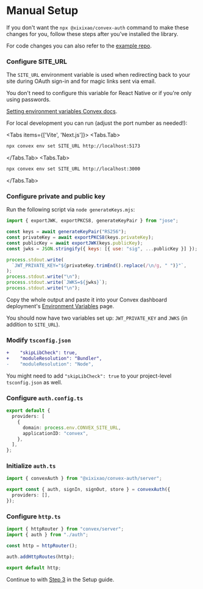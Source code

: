
# Manual Setup

If you don't want the `npx @xixixao/convex-auth` command to make these changes
for you, follow these steps after you've installed the library.

For code changes you can also refer to the
[example repo](https://github.com/xixixao/convex-auth/blob/convex-auth-demo-src).

<Steps>

### Configure SITE_URL

The `SITE_URL` environment variable is used when redirecting back to your site
during OAuth sign-in and for magic links sent via email.

You don't need to configure this variable for React Native or if you're only
using passwords.

[Setting environment variables Convex docs](https://docs.convex.dev/production/environment-variables#setting-environment-variables).

For local development you can run (adjust the port number as needed!):

<Tabs items={['Vite', 'Next.js']}>
<Tabs.Tab>

```sh
npx convex env set SITE_URL http://localhost:5173
```

</Tabs.Tab>
<Tabs.Tab>

```sh
npx convex env set SITE_URL http://localhost:3000
```

</Tabs.Tab>
</Tabs>

### Configure private and public key

Run the following script via `node generateKeys.mjs`:

```js filename="generateKeys.mjs"
import { exportJWK, exportPKCS8, generateKeyPair } from "jose";

const keys = await generateKeyPair("RS256");
const privateKey = await exportPKCS8(keys.privateKey);
const publicKey = await exportJWK(keys.publicKey);
const jwks = JSON.stringify({ keys: [{ use: "sig", ...publicKey }] });

process.stdout.write(
  `JWT_PRIVATE_KEY="${privateKey.trimEnd().replace(/\n/g, " ")}"`,
);
process.stdout.write("\n");
process.stdout.write(`JWKS=${jwks}`);
process.stdout.write("\n");
```

Copy the whole output and paste it into your Convex dashboard deployment's
[Environment Variables](https://dashboard.convex.dev/deployment/settings/environment-variables)
page.

You should now have two variables set up: `JWT_PRIVATE_KEY` and `JWKS` (in
addition to `SITE_URL`).

### Modify `tsconfig.json`

```diff filename="convex/tsconfig.json"
+    "skipLibCheck": true,
+    "moduleResolution": "Bundler",
-    "moduleResolution": "Node",
```

You might need to add `"skipLibCheck": true` to your project-level
`tsconfig.json` as well.

### Configure `auth.config.ts`

```ts filename="convex/auth.config.ts"
export default {
  providers: [
    {
      domain: process.env.CONVEX_SITE_URL,
      applicationID: "convex",
    },
  ],
};
```

### Initialize `auth.ts`

```ts filename="convex/auth.ts"
import { convexAuth } from "@xixixao/convex-auth/server";

export const { auth, signIn, signOut, store } = convexAuth({
  providers: [],
});
```

### Configure `http.ts`

```ts filename="convex/http.ts"
import { httpRouter } from "convex/server";
import { auth } from "./auth";

const http = httpRouter();

auth.addHttpRoutes(http);

export default http;
```

</Steps>

Continue to with [Step 3](/setup#add-authentication-tables-to-your-schema) in
the Setup guide.
